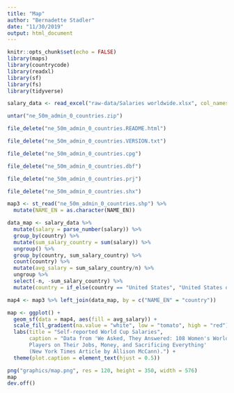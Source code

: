 ```yaml
---
title: "Map"
author: "Bernadette Stadler"
date: "11/30/2019"
output: html_document
---
```


```r
knitr::opts_chunk$set(echo = FALSE)
library(maps)
library(countrycode)
library(readxl)
library(sf)
library(fs)
library(tidyverse)
```

```r
salary_data <- read_excel("raw-data/Salaries worldwide.xlsx", col_names = c("salary", "country")) %>% clean_names()

untar("ne_50m_admin_0_countries.zip")

file_delete("ne_50m_admin_0_countries.README.html")

file_delete("ne_50m_admin_0_countries.VERSION.txt")

file_delete("ne_50m_admin_0_countries.cpg")

file_delete("ne_50m_admin_0_countries.dbf")

file_delete("ne_50m_admin_0_countries.prj")

file_delete("ne_50m_admin_0_countries.shx")

map3 <- st_read("ne_50m_admin_0_countries.shp") %>% 
  mutate(NAME_EN = as.character(NAME_EN))

```

```r

data_map <- salary_data %>% 
  mutate(salary = parse_number(salary)) %>%
  group_by(country) %>% 
  mutate(sum_salary_country = sum(salary)) %>% 
  ungroup() %>% 
  group_by(country, sum_salary_country) %>% 
  count(country) %>% 
  mutate(avg_salary = sum_salary_country/n) %>% 
  ungroup %>%
  select(-n, -sum_salary_country) %>% 
  mutate(country = if_else(country == "United States", "United States of America", country))

map4 <- map3 %>% left_join(data_map, by = c("NAME_EN" = "country")) 

```

```r
map <- ggplot() +
  geom_sf(data = map4, aes(fill = avg_salary)) + 
  scale_fill_gradient(na.value = "white", low = "tomato", high = "red") +
  labs(title = "Self-reported World Cup Salaries", 
       caption = "Data from 'We Asked, They Answered: 108 Women's World Cup
       Players on Their Jobs, Money, and Sacrificing Everything'
       (New York Times Article by Allison McCann).") +
  theme(plot.caption = element_text(hjust = 0.5))

png("graphics/map.png", res = 120, height = 350, width = 576)
map
dev.off()


```

